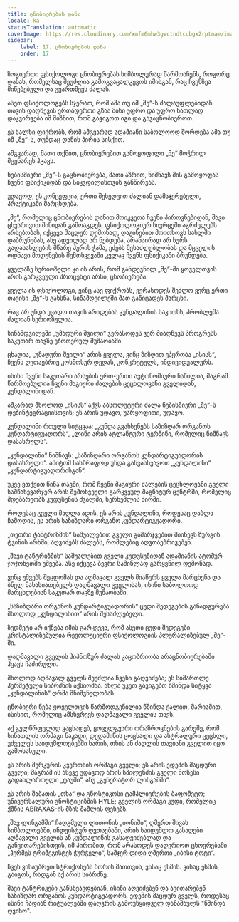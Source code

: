 ```yaml
---
title: ცნობიერების დანა
locale: ka
statusTranslation: automatic
coverImage: https://res.cloudinary.com/xmfm6mhw3gwctndtcubgx2rptnae/image/upload/v1741354419/small_cover_la_gran_rebelion_28716e29d2.webp
sidebar:
    label: 17. ცნობიერების დანა
    order: 17
---
```

ზოგიერთი ფსიქოლოგი ცნობიერებას სიმბოლურად წარმოაჩენს, როგორც დანას, რომელსაც შეუძლია გამოგვაცალკევოს იმისგან, რაც ჩვენზეა მიწებებული და გვართმევს ძალას.

ასეთ ფსიქოლოგებს სჯერათ, რომ ამა თუ იმ „მე“-ს ძალაუფლებიდან თავის დაღწევის ერთადერთი გზაა მისი უფრო და უფრო ნათლად დაკვირვება იმ მიზნით, რომ გავიგოთ იგი და გავაცნობიეროთ.

ეს ხალხი ფიქრობს, რომ ამგვარად ადამიანი საბოლოოდ შორდება ამა თუ იმ „მე“-ს, თუნდაც დანის პირის სისქით.

ამგვარად, მათი თქმით, ცნობიერებით გამოყოფილი „მე“ მოჭრილ მცენარეს ჰგავს.

ნებისმიერი „მე“-ს გაცნობიერება, მათი აზრით, ნიშნავს მის გამოყოფას ჩვენი ფსიქიკიდან და სიკვდილისთვის განწირვას.

უდავოდ, ეს კონცეფცია, ერთი შეხედვით ძალიან დამაჯერებელი, პრაქტიკაში მარცხდება.

„მე“, რომელიც ცნობიერების დანით მოიკვეთა ჩვენი პიროვნებიდან, შავი ცხვარივით შინიდან გამოაგდეს, ფსიქოლოგიურ სივრცეში აგრძელებს არსებობას, იქცევა მაცდურ დემონად, დაჟინებით მოითხოვს სახლში დაბრუნებას, ასე ადვილად არ ნებდება, არანაირად არ სურს გადასახლების მწარე პურის ჭამა, ეძებს შესაძლებლობას და მცველის ოდნავი მოდუნების შემთხვევაში კვლავ ჩვენს ფსიქიკაში ბრუნდება.

ყველაზე სერიოზული კი ის არის, რომ განდევნილ „მე“-ში ყოველთვის არის გარკვეული პროცენტი არსი, ცნობიერება.

ყველა ის ფსიქოლოგი, ვინც ასე ფიქრობს, ვერასოდეს შეძლო ვერც ერთი თავისი „მე“-ს გახსნა, სინამდვილეში მათ განიცადეს მარცხი.

რაც არ უნდა ეცადო თავის არიდებას კუნდალინის საკითხს, პრობლემა ძალიან სერიოზულია.

სინამდვილეში „უმადური შვილი“ ვერასოდეს ვერ მიაღწევს პროგრესს საკუთარ თავზე ეზოთერულ მუშაობაში.

ცხადია, „უმადური შვილი“ არის ყველა, ვინც ზიზღით ეპყრობა „ისისს“, ჩვენს ღვთაებრივ კოსმოსურ დედას, კონკრეტულს, ინდივიდუალურს.

ისისი ჩვენი საკუთარი არსების ერთ-ერთი ავტონომიური ნაწილია, მაგრამ წარმოებულია ჩვენი მაგიური ძალების ცეცხლოვანი გველიდან, კუნდალინიდან.

აშკარად მხოლოდ „ისისს“ აქვს აბსოლუტური ძალა ნებისმიერი „მე“-ს დეზინტეგრაციისთვის; ეს არის უდავო, უარყოფითი, უდავო.

კუნდალინი რთული სიტყვაა: „კუნდა გვახსენებს საზიზღარ ორგანოს კუნდარტიგუადორს“, „ლინი არის ატლანტური ტერმინი, რომელიც ნიშნავს დასასრულს“.

„კუნდალინი“ ნიშნავს: „საზიზღარი ორგანოს კუნდარტიგუადორის დასასრული“. ამიტომ სასწრაფოდ უნდა განვასხვავოთ „კუნდალინი“ „კუნდარტიგუადორისგან“.

უკვე ვთქვით წინა თავში, რომ ჩვენი მაგიური ძალების ცეცხლოვანი გველი სამნახევარჯერ არის შემოხვეული გარკვეულ მაგნიტურ ცენტრში, რომელიც მდებარეობს კუდუსუნის ძვალში, ხერხემლის ძირში.

როდესაც გველი მაღლა ადის, ეს არის კუნდალინი, როდესაც დაბლა ჩამოდის, ეს არის საზიზღარი ორგანო კუნდარტიგუადორი.

„თეთრი ტანტრიზმის“ საშუალებით გველი გამარჯვებით მიიწევს ზურგის ტვინის არხში, აღვიძებს ძალებს, რომლებიც აღვთაებრივებენ.

„შავი ტანტრიზმის“ საშუალებით გველი კუდუსუნიდან ადამიანის ატომურ ჯოჯოხეთში ეშვება. ასე იქცევა ბევრი საშინლად გარყვნილ დემონად.

ვინც უშვებს შეცდომას და აღმავალ გველს მიაწერს ყველა მარცხენა და ბნელ მახასიათებელს დაღმავალი გველისას, ისინი საბოლოოდ მარცხდებიან საკუთარ თავზე მუშაობაში.

„საზიზღარი ორგანოს კუნდარტიგუადორის“ ცუდი შედეგების განადგურება მხოლოდ „კუნდალინით“ არის შესაძლებელი.

ზედმეტი არ იქნება იმის გარკვევა, რომ ასეთი ცუდი შედეგები კრისტალიზებულია რევოლუციური ფსიქოლოგიის პლურალიზებულ „მე“-ში.

დაღმავალი გველის ჰიპნოზურ ძალას კაცობრიობა არაცნობიერებაში ჰყავს ჩაძირული.

მხოლოდ აღმავალ გველს შეუძლია ჩვენი გაღვიძება; ეს სიმართლე ჰერმეტული სიბრძნის აქსიომაა. ახლა უკეთ გავიგებთ წმინდა სიტყვა „კუნდალინის“ ღრმა მნიშვნელობას.

ცნობიერი ნება ყოველთვის წარმოდგენილია წმინდა ქალით, მარიამით, ისისით, რომელიც ამსხვრევს დაღმავალი გველის თავს.

აქ გულწრფელად ვაცხადებ, ყოველგვარი ორაზროვნების გარეშე, რომ სინათლის ორმაგი ნაკადი, დედამიწის ცოცხალი და ასტრალური ცეცხლი, უძველეს საიდუმლოებებში ხარის, თხის ან ძაღლის თავიანი გველით იყო გამოსახული.

ეს არის მერკურის კვერთხის ორმაგი გველი; ეს არის ედემის მაცდური გველი; მაგრამ ის ასევე უდავოდ არის სპილენძის გველი მოსესი გადახლართული „ტაუში“, ანუ „გენერატორ ლინგამში“.

ეს არის შაბათის „თხა“ და გნოსტიკოსი ტამპლიერების ბაფომეტო; უნივერსალური გნოსტიციზმის HYLE; გველის ორმაგი კუდი, რომელიც ქმნის ABRAXAS-ის მზის მამლის ფეხებს.

„შავ ლინგამში“ ჩადგმული ლითონის „იონიში“, ღმერთ შივას სიმბოლოებში, ინდუისტურ ღვთაებაში, არის საიდუმლო გასაღები აღმავალი გველის ან კუნდალინის გასაღვიძებლად და განვითარებისთვის, იმ პირობით, რომ არასოდეს დაღვრიოთ ცხოვრებაში „ჰერმეს ტრიმეგისტეს ჭურჭელი“, სამჯერ დიდი ღმერთი „იბისი ტოტი“.

ჩვენ ვისაუბრეთ სტრიქონებს შორის მათთვის, ვისაც ესმის. ვისაც ესმის, გაიგოს, რადგან აქ არის სიბრძნე.

შავი ტანტრიკები განსხვავდებიან, ისინი აღვიძებენ და ავითარებენ საზიზღარ ორგანოს კუნდარტიგუადორს, ედემის მაცდურ გველს, როდესაც ისინი ჩადიან რიტუალებში დაღვრის გამოუსყიდველ დანაშაულს "წმინდა ღვინო".

